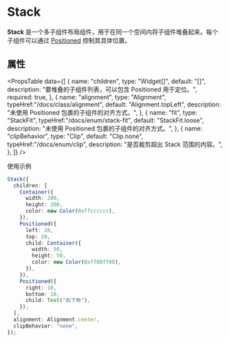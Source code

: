 # Stack

**Stack** 是一个多子组件布局组件，用于在同一个空间内将子组件堆叠起来。每个子组件可以通过 [Positioned]() 控制其具体位置。


## 属性

<PropsTable
  data={[
    {
      name: "children",
      type: "Widget[]",
      default: "[]",
      description: "要堆叠的子组件列表，可以包含 Positioned 用于定位。",
      required: true,
    },
    {
      name: "alignment",
      type: "Alignment",
      typeHref:"/docs/class/alignment",
      default: "Alignment.topLeft",
      description: "未使用 Positioned 包裹的子组件的对齐方式。",
    },
    {
      name: "fit",
      type: "StackFit",
      typeHref:"/docs/enum/stack-fit",
      default: "StackFit.loose",
      description: "未使用 Positioned 包裹的子组件的对齐方式。",
    },
    {
      name: "clipBehavior",
      type: "Clip",
      default: "Clip.none",
      typeHref:"/docs/enum/clip",
      description: "是否裁剪超出 Stack 范围的内容。",
    },
  ]}
/>

使用示例

```typescript
Stack({
  children: [
    Container({
      width: 200,
      height: 200,
      color: new Color(0xffcccccc),
    }),
    Positioned({
      left: 20,
      top: 20,
      child: Container({
        width: 50,
        height: 50,
        color: new Color(0xff00ff00),
      }),
    }),
    Positioned({
      right: 10,
      bottom: 10,
      child: Text("右下角"),
    }),
  ],
  alignment: Alignment.center,
  clipBehavior: "none",
});
```
